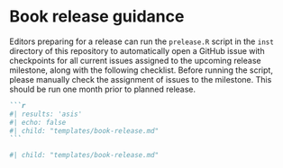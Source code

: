 # Book release guidance {#bookreleaseissue}

Editors preparing for a release can run the `prelease.R` script in the `inst` directory of this repository to automatically open a GitHub issue with checkpoints for all current issues assigned to the upcoming release milestone, along with the following checklist. 
Before running the script, please manually check the assignment of issues to the milestone.
This should be run one month prior to planned release.


::: {.content-hidden when-format="pdf"}
````markdown
```r
#| results: 'asis'
#| echo: false
#| child: "templates/book-release.md"
```
````
:::

::: {.content-visible when-format="pdf"}
```r
#| child: "templates/book-release.md"

```
:::
